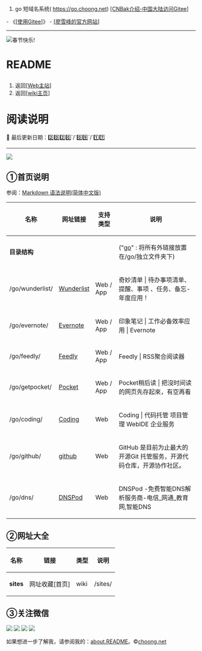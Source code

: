 # go 短域名系统( https://go.choong.net)  [https://gitee.com/inChoong/cn [CNBak介绍-中国大陆访问Gitee]]

- 《[https://www.liaoxuefeng.com/wiki/896043488029600/1163625339727712 [使用Gitee]]》 - [https://www.liaoxuefeng.com/ [廖雪峰的官方网站]]

--------------

<img src="https://www.google.com/logos/doodles/2015/holidays-2015-day-3-6399865393250304-hp2x.jpg" alt="春节快乐!" href="https://www.google.com/search?q=%E6%98%A5%E8%8A%82"/>

<h1>README</h1>
# 返回[https://choong.net [Web主站]]
# 返回[https://go.choong.net/README.wiki [wiki主页]]
= =

= 阅读说明 = 

<!-- 
// 0️⃣ 1️⃣ 2️⃣ 3️⃣ 4️⃣ 5️⃣ 6️⃣ 7️⃣ 8️⃣ 9️⃣
-->

🚀 最后更新日期：2️⃣0️⃣2️⃣0️⃣`/`0️⃣9️⃣`/`1️⃣7️⃣ 

---------------------------------------------------------

<img src="/images/daohang.jpg"/>

== ①首页说明 ==

参阅：[http://wowubuntu.com/markdown/ Markdown 语法说明(简体中文版)]


{|
! 名称 !! 网址链接 !! 支持类型 !! 说明
|-
| '''目录结构''' || &nbsp; || &nbsp; ||  ("[http://go.choong.net go]" : 将所有外链接放置在/go/独立文件夹下)
|-
|  /go/wunderlist/ ||[https://www.wunderlist.com/zh/ Wunderlist] || Web / App || 奇妙清单 | 待办事项清单、提醒、事项 、任务、备忘- 年度应用！
|-
|  /go/evernote/ ||[https://evernote.com/intl/zh-cn/ Evernote] || Web / App || 印象笔记 | 工作必备效率应用 | Evernote
|-
|  /go/feedly/ ||[https://feedly.com/ Feedly] || Web / App || Feedly | RSS聚合阅读器
|-
|  /go/getpocket/ ||[https://getpocket.com/ Pocket] || Web / App || Pocket稍后读 | 把沒时间读的网页先存起來，有空再看
|-
|  /go/coding/ ||[https://coding.net/u/choong Coding] || Web || Coding | 代码托管 项目管理 WebIDE 企业服务
|-
|  /go/github/ ||[https://github.com/inchoong github] || Web || GitHub 是目前为止最大的开源Git 托管服务，开源代码仓库，开源协作社区。
|-
|  /go/dns/ ||[https://www.dnspod.cn/ DNSPod] || Web || DNSPod -免费智能DNS解析服务商-电信_网通_教育网,智能DNS
|}


 
== ②网址大全==

{|
! 名称 !! 链接 !! 类型 !! 说明
|-
| '''sites''' ||网址收藏[首页] || wiki || /sites/
|}

== ③关注微信==

<img src="https://img.shields.io/badge/有理想-+1-brightgreen.svg"/>
<img src="https://img.shields.io/badge/爱学习-+1-brightgreen.svg"/>
<img src="https://img.shields.io/badge/颜值高-+1-brightgreen.svg"/>
<img src="https://img.shields.io/badge/实力派-+1-brightgreen.svg"/>

如果想进一步了解我，请参阅我的：[http://about.choong.net about.README]。&copy;[http://choong.net choong.net]


